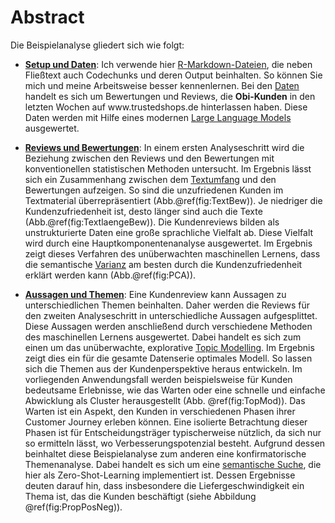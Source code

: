 # Abstract {#Abstract}

Die Beispielanalyse gliedert sich wie folgt:

-   [**Setup und Daten**](#SetupDaten): Ich verwende hier [R-Markdown-Dateien](#R-Markdown), die neben Fließtext auch Codechunks und deren Output beinhalten. So können Sie mich und meine Arbeitsweise besser kennenlernen. Bei den [Daten](#Daten) handelt es sich um Bewertungen und Reviews, die **Obi-Kunden** in den letzten Wochen auf www.trustedshops.de hinterlassen haben. Diese Daten werden mit Hilfe eines modernen [Large Language Models](#LLM) ausgewertet.

-   [**Reviews und Bewertungen**](#ReviesBewertungen): In einem ersten Analyseschritt wird die Beziehung zwischen den Reviews und den Bewertungen mit konventionellen statistischen Methoden untersucht. Im Ergebnis lässt sich ein Zusammenhang zwischen dem [Textumfang](#Textumfang) und den Bewertungen aufzeigen. So sind die unzufriedenen Kunden im Textmaterial überrepräsentiert (Abb.\@ref(fig:TextBew)). Je niedriger die Kundenzufriedenheit ist, desto länger sind auch die Texte (Abb.\@ref(fig:TextlaengeBew)). Die Kundenreviews bilden als unstrukturierte Daten eine große sprachliche Vielfalt ab. Diese Vielfalt wird durch eine Hauptkomponentenanalyse ausgewertet. Im Ergebnis zeigt dieses Verfahren des unüberwachten maschinellen Lernens, dass die semantische [Varianz](#Varianz) am besten durch die Kundenzufriedenheit erklärt werden kann (Abb.\@ref(fig:PCA)).

-   [**Aussagen und Themen**](#AussagenThemen): Eine Kundenreview kann Aussagen zu unterschiedlichen Themen beinhalten. Daher werden die Reviews für den zweiten Analyseschritt in unterschiedliche Aussagen aufgesplittet. Diese Aussagen werden anschließend durch verschiedene Methoden des maschinellen Lernens ausgewertet. Dabei handelt es sich zum einen um das unüberwachte, explorative [Topic Modelling](#TopMod). Im Ergebnis zeigt dies ein für die gesamte Datenserie optimales Modell. So lassen sich die Themen aus der Kundenperspektive heraus entwickeln. Im vorliegenden Anwendungsfall werden beispielsweise für Kunden bedeutsame Erlebnisse, wie das Warten oder eine schnelle und einfache Abwicklung als Cluster herausgestellt (Abb. \@ref(fig:TopMod)). Das Warten ist ein Aspekt, den Kunden in verschiedenen Phasen ihrer Customer Journey erleben können. Eine isolierte Betrachtung dieser Phasen ist für Entscheidungsträger typischerweise nützlich, da sich nur so ermitteln lässt, wo Verbesserungspotenzial besteht. Aufgrund dessen beinhaltet diese Beispielanalyse zum anderen eine konfirmatorische Themenanalyse. Dabei handelt es sich um eine [semantische Suche](#SemSu), die hier als Zero-Shot-Learning implementiert ist. Dessen Ergebnisse deuten darauf hin, dass insbesondere die Liefergeschwindigkeit ein Thema ist, das die Kunden beschäftigt (siehe Abbildung \@ref(fig:PropPosNeg)). 
